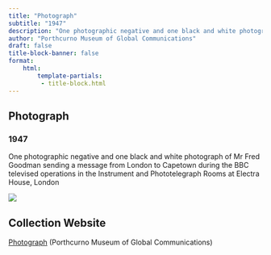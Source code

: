 ```yaml
---
title: "Photograph"
subtitle: "1947"
description: "One photographic negative and one black and white photograph of Mr Fred Goodman sending a message from London to Capetown during the BBC televised operations in the Instrument and Phototelegraph Rooms at Electra House, London"
author: "Porthcurno Museum of Global Communications"
draft: false
title-block-banner: false
format:
    html:
        template-partials:
         - title-block.html
---
```

## Photograph
### 1947
One photographic negative and one black and white photograph of Mr Fred Goodman sending a message from London to Capetown during the BBC televised operations in the Instrument and Phototelegraph Rooms at Electra House, London

::: {.column-margin}
<img src="/full/400,/0/default.jpg">

:::

## Collection Website
<a href="https://pkoc.co.uk/collections-search/?si_elastic_detail=PHO///7990/"/>Photograph</a> (Porthcurno Museum of Global Communications)

